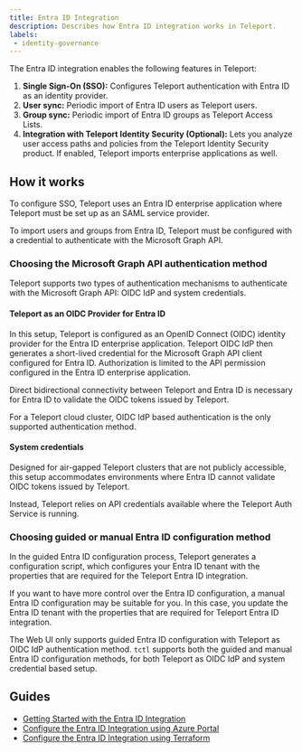 ```yaml
---
title: Entra ID Integration
description: Describes how Entra ID integration works in Teleport.
labels:
 - identity-governance
---
```


The Entra ID integration enables the following features in Teleport:

1. **Single Sign-On (SSO):** Configures Teleport authentication with Entra ID as an
   identity provider.
2. **User sync:** Periodic import of Entra ID users as Teleport users.
3. **Group sync:** Periodic import of Entra ID groups as Teleport
   Access Lists. 
4. **Integration with Teleport Identity Security (Optional):** Lets you analyze user access 
paths and policies from the Teleport Identity Security product. If enabled, Teleport imports 
enterprise applications as well. 

## How it works

To configure SSO, Teleport uses an Entra ID enterprise application where 
Teleport must be set up as an SAML service provider. 

To import users and groups from Entra ID, Teleport must be configured with 
a credential to authenticate with the Microsoft Graph API. 

### Choosing the Microsoft Graph API authentication method

Teleport supports two types of authentication mechanisms to authenticate with the
Microsoft Graph API: OIDC IdP and system credentials. 

#### Teleport as an OIDC Provider for Entra ID 

In this setup, Teleport is configured as an OpenID Connect (OIDC) identity provider 
for the Entra ID enterprise application. 
Teleport OIDC IdP then generates a short-lived credential for the Microsoft Graph API
client configured for Entra ID. Authorization is limited to the API permission 
configured in the Entra ID enterprise application. 

Direct bidirectional connectivity between Teleport and Entra ID is necessary for 
Entra ID to validate the OIDC tokens issued by Teleport.

For a Teleport cloud cluster, OIDC IdP based authentication is the only supported
authentication method. 

#### System credentials

Designed for air-gapped Teleport clusters that are not publicly accessible, this setup 
accommodates environments where Entra ID cannot validate OIDC tokens issued by Teleport. 

Instead, Teleport relies on API credentials available where the Teleport 
Auth Service is running.

### Choosing guided or manual Entra ID configuration method

In the guided Entra ID configuration process, Teleport generates a configuration 
script, which configures your Entra ID tenant with the properties that are required
for the Teleport Entra ID integration. 

If you want to have more control over the Entra ID configuration, a manual
Entra ID configuration may be suitable for you. In this case, you update the Entra ID
tenant with the properties that are required for Teleport Entra ID integration. 

The Web UI only supports guided Entra ID configuration with Teleport as OIDC IdP 
authentication method. `tctl` supports both the guided and manual Entra ID 
configuration methods, for both Teleport as OIDC IdP and system credential based setup. 


## Guides

- [Getting Started with the Entra ID Integration](getting-started.mdx)
- [Configure the Entra ID Integration using Azure Portal](manual-installation.mdx)
- [Configure the Entra ID Integration using Terraform](terraform.mdx)
